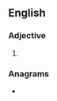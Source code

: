==English==

===Adjective===
{{head|en|adjective superlative form}}

# {{en-superlative of|potty}}

===Anagrams===
* {{anagrams|en|a=eiopsttt|pottsite}}